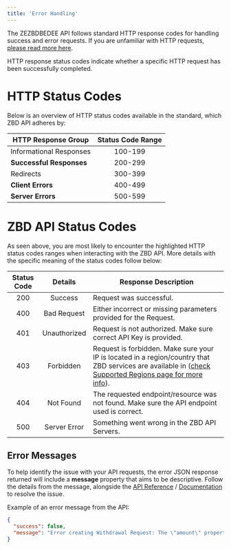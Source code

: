 ```yaml
---
title: 'Error Handling'
---
```


The ZEZBDBEDEE API follows standard HTTP response codes for handling success and error requests. If you are unfamiliar with HTTP requests, [please read more here](https://developer.mozilla.org/en-US/docs/Web/HTTP/Status).

<Note>HTTP response status codes indicate whether a specific HTTP request has been successfully completed.</Note>  

# HTTP Status Codes

Below is an overview of HTTP status codes available in the standard, which ZBD API adheres by:

| HTTP Response Group | Status Code Range |
| --- | :-: |
| Informational Responses | 100-199 |
| **Successful Responses** | 200-299 |
| Redirects | 300-399 |
| **Client Errors** | 400-499 |
| **Server Errors** | 500-599 |

  

# ZBD API Status Codes

As seen above, you are most likely to encounter the highlighted HTTP status codes ranges when interacting with the ZBD API. More details with the specific meaning of the status codes follow below:

| Status Code | Details | Response Description |
| :-: | :-: | --- |
| 200 | Success | Request was successful. |
| 400 | Bad Request | Either incorrect or missing parameters provided for the Request. |
| 401 | Unauthorized | Request is not authorized. Make sure correct API Key is provided. |
| 403 | Forbidden | Request is forbidden. Make sure your IP is located in a region/country that ZBD services are available in ([check Supported Regions page for more info](https://zebedee.io/countries)). |
| 404 | Not Found | The requested endpoint/resource was not found. Make sure the API endpoint used is correct. |
| 500 | Server Error | Something went wrong in the ZBD API Servers. |

## Error Messages[​](#error-messages "Direct link to heading")

To help identify the issue with your API requests, the error JSON response returned will include a **message** property that aims to be descriptive. Follow the details from the message, alongside the [API Reference](/api-reference/introduction) / [Documentation](/docs/overview) to resolve the issue.

Example of an error message from the API:

```json
{
  "success": false,
  "message": "Error creating Withdrawal Request: The \"amount\" property (in millisatoshis) is required.",
}
```